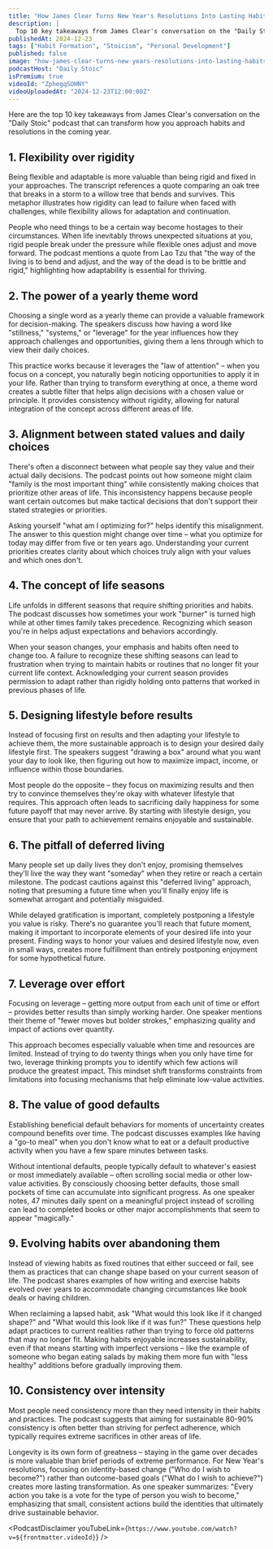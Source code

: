 ```yaml
---
title: "How James Clear Turns New Year's Resolutions Into Lasting Habits"
description: |
  Top 10 key takeaways from James Clear's conversation on the "Daily Stoic" podcast that can transform how you approach habits and resolutions in the coming year.
publishedAt: 2024-12-23
tags: ["Habit Formation", "Stoicism", "Personal Development"]
published: false
image: "how-james-clear-turns-new-years-resolutions-into-lasting-habits.jpg"
podcastHost: "Daily Stoic"
isPremium: true
videoId: "ZphegqSOHNY"
videoUploadedAt: "2024-12-23T12:00:00Z"
---
```



<PodcastSummaryPageLayout frontmatter={frontmatter}>

Here are the top 10 key takeaways from James Clear's conversation on the "Daily Stoic" podcast that can transform how you approach habits and resolutions in the coming year.

## 1. Flexibility over rigidity

Being flexible and adaptable is more valuable than being rigid and fixed in your approaches. The transcript references a quote comparing an oak tree that breaks in a storm to a willow tree that bends and survives. This metaphor illustrates how rigidity can lead to failure when faced with challenges, while flexibility allows for adaptation and continuation.

People who need things to be a certain way become hostages to their circumstances. When life inevitably throws unexpected situations at you, rigid people break under the pressure while flexible ones adjust and move forward. The podcast mentions a quote from Lao Tzu that "the way of the living is to bend and adjust, and the way of the dead is to be brittle and rigid," highlighting how adaptability is essential for thriving.

## 2. The power of a yearly theme word

Choosing a single word as a yearly theme can provide a valuable framework for decision-making. The speakers discuss how having a word like "stillness," "systems," or "leverage" for the year influences how they approach challenges and opportunities, giving them a lens through which to view their daily choices.

This practice works because it leverages the "law of attention" – when you focus on a concept, you naturally begin noticing opportunities to apply it in your life. Rather than trying to transform everything at once, a theme word creates a subtle filter that helps align decisions with a chosen value or principle. It provides consistency without rigidity, allowing for natural integration of the concept across different areas of life.

## 3. Alignment between stated values and daily choices

There's often a disconnect between what people say they value and their actual daily decisions. The podcast points out how someone might claim "family is the most important thing" while consistently making choices that prioritize other areas of life. This inconsistency happens because people want certain outcomes but make tactical decisions that don't support their stated strategies or priorities.

Asking yourself "what am I optimizing for?" helps identify this misalignment. The answer to this question might change over time – what you optimize for today may differ from five or ten years ago. Understanding your current priorities creates clarity about which choices truly align with your values and which ones don't.

## 4. The concept of life seasons

Life unfolds in different seasons that require shifting priorities and habits. The podcast discusses how sometimes your work "burner" is turned high while at other times family takes precedence. Recognizing which season you're in helps adjust expectations and behaviors accordingly.

When your season changes, your emphasis and habits often need to change too. A failure to recognize these shifting seasons can lead to frustration when trying to maintain habits or routines that no longer fit your current life context. Acknowledging your current season provides permission to adapt rather than rigidly holding onto patterns that worked in previous phases of life.

## 5. Designing lifestyle before results

Instead of focusing first on results and then adapting your lifestyle to achieve them, the more sustainable approach is to design your desired daily lifestyle first. The speakers suggest "drawing a box" around what you want your day to look like, then figuring out how to maximize impact, income, or influence within those boundaries.

Most people do the opposite – they focus on maximizing results and then try to convince themselves they're okay with whatever lifestyle that requires. This approach often leads to sacrificing daily happiness for some future payoff that may never arrive. By starting with lifestyle design, you ensure that your path to achievement remains enjoyable and sustainable.

## 6. The pitfall of deferred living

Many people set up daily lives they don't enjoy, promising themselves they'll live the way they want "someday" when they retire or reach a certain milestone. The podcast cautions against this "deferred living" approach, noting that presuming a future time when you'll finally enjoy life is somewhat arrogant and potentially misguided.

While delayed gratification is important, completely postponing a lifestyle you value is risky. There's no guarantee you'll reach that future moment, making it important to incorporate elements of your desired life into your present. Finding ways to honor your values and desired lifestyle now, even in small ways, creates more fulfillment than entirely postponing enjoyment for some hypothetical future.

## 7. Leverage over effort

Focusing on leverage – getting more output from each unit of time or effort – provides better results than simply working harder. One speaker mentions their theme of "fewer moves but bolder strokes," emphasizing quality and impact of actions over quantity.

This approach becomes especially valuable when time and resources are limited. Instead of trying to do twenty things when you only have time for two, leverage thinking prompts you to identify which few actions will produce the greatest impact. This mindset shift transforms constraints from limitations into focusing mechanisms that help eliminate low-value activities.

## 8. The value of good defaults

Establishing beneficial default behaviors for moments of uncertainty creates compound benefits over time. The podcast discusses examples like having a "go-to meal" when you don't know what to eat or a default productive activity when you have a few spare minutes between tasks.

Without intentional defaults, people typically default to whatever's easiest or most immediately available – often scrolling social media or other low-value activities. By consciously choosing better defaults, those small pockets of time can accumulate into significant progress. As one speaker notes, 47 minutes daily spent on a meaningful project instead of scrolling can lead to completed books or other major accomplishments that seem to appear "magically."

## 9. Evolving habits over abandoning them

Instead of viewing habits as fixed routines that either succeed or fail, see them as practices that can change shape based on your current season of life. The podcast shares examples of how writing and exercise habits evolved over years to accommodate changing circumstances like book deals or having children.

When reclaiming a lapsed habit, ask "What would this look like if it changed shape?" and "What would this look like if it was fun?" These questions help adapt practices to current realities rather than trying to force old patterns that may no longer fit. Making habits enjoyable increases sustainability, even if that means starting with imperfect versions – like the example of someone who began eating salads by making them more fun with "less healthy" additions before gradually improving them.

## 10. Consistency over intensity

Most people need consistency more than they need intensity in their habits and practices. The podcast suggests that aiming for sustainable 80-90% consistency is often better than striving for perfect adherence, which typically requires extreme sacrifices in other areas of life.

Longevity is its own form of greatness – staying in the game over decades is more valuable than brief periods of extreme performance. For New Year's resolutions, focusing on identity-based change ("Who do I wish to become?") rather than outcome-based goals ("What do I wish to achieve?") creates more lasting transformation. As one speaker summarizes: "Every action you take is a vote for the type of person you wish to become," emphasizing that small, consistent actions build the identities that ultimately drive sustainable behavior.

<PodcastDisclaimer
  youTubeLink={`https://www.youtube.com/watch?v=${frontmatter.videoId}`}
/>

</PodcastSummaryPageLayout>
